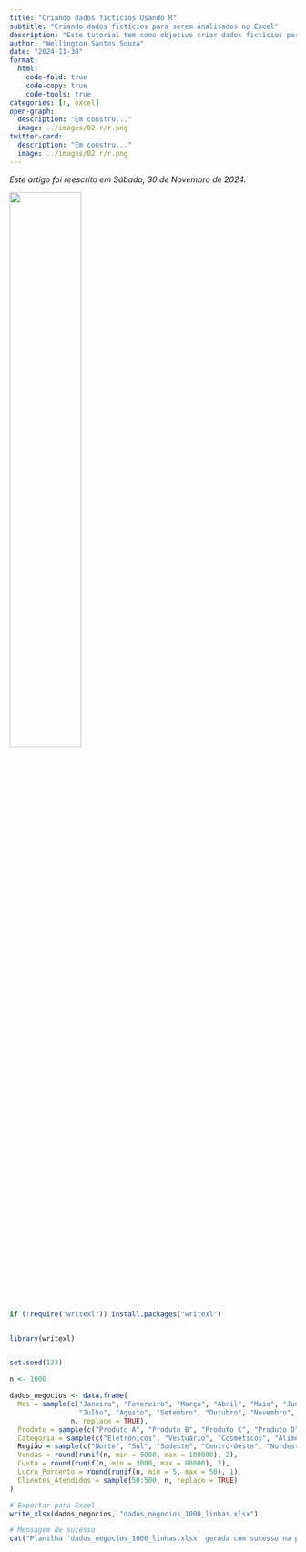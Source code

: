 ```yaml
---
title: "Criando dados fictícios Usando R"
subtitle: "Criando dados fictícios para serem analisados no Excel"
description: "Este tutorial tem como objetivo criar dados fictícios para serem analisados no Excel."
author: "Wellington Santos Souza"
date: "2024-11-30"
format: 
  html:
    code-fold: true
    code-copy: true
    code-tools: true
categories: [r, excel]
open-graph:
  description: "Em constru..."
  image: ../images/02.r/r.png
twitter-card:
  description: "Em constru..."
  image: ../images/02.r/r.png
---
```

*Este artigo foi reescrito em Sábado, 30 de Novembro de 2024.*

![](../images/08-fic/r.jpg){fig-alt="Gráfico" width=50%}



```r

if (!require("writexl")) install.packages("writexl")


library(writexl)


set.seed(123) 

n <- 1000

dados_negocios <- data.frame(
  Mes = sample(c("Janeiro", "Fevereiro", "Março", "Abril", "Maio", "Junho", 
                 "Julho", "Agosto", "Setembro", "Outubro", "Novembro", "Dezembro"), 
               n, replace = TRUE),
  Produto = sample(c("Produto A", "Produto B", "Produto C", "Produto D"), n, replace = TRUE),
  Categoria = sample(c("Eletrônicos", "Vestuário", "Cosméticos", "Alimentos"), n, replace = TRUE),
  Região = sample(c("Norte", "Sul", "Sudeste", "Centro-Oeste", "Nordeste"), n, replace = TRUE),
  Vendas = round(runif(n, min = 5000, max = 100000), 2), 
  Custo = round(runif(n, min = 3000, max = 80000), 2),  
  Lucro_Porcento = round(runif(n, min = 5, max = 50), 1),  
  Clientes_Atendidos = sample(50:500, n, replace = TRUE)   
)

# Exportar para Excel
write_xlsx(dados_negocios, "dados_negocios_1000_linhas.xlsx")

# Mensagem de sucesso
cat("Planilha 'dados_negocios_1000_linhas.xlsx' gerada com sucesso na pasta de trabalho!")

```